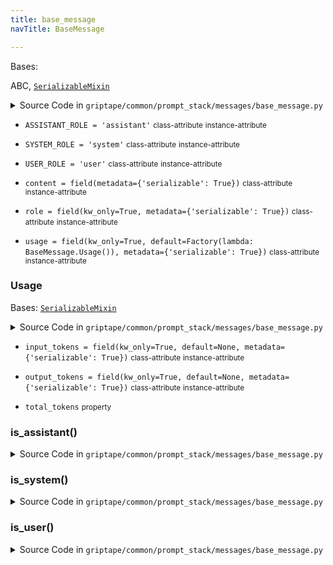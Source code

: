 ```yaml
---
title: base_message
navTitle: BaseMessage

---
```


<span id="griptape.common.prompt_stack.messages.base_message.BaseMessage"></span>

Bases:

<span title="abc.ABC">ABC</span>,  [`SerializableMixin`](../../../mixins/serializable_mixin.md#griptape.mixins.serializable_mixin.SerializableMixin "SerializableMixin (griptape.mixins.serializable_mixin.SerializableMixin)")

<details><summary>Source Code in <code>griptape&#47;common&#47;prompt_stack&#47;messages&#47;base_message.py</code></summary>

```python
@define
class BaseMessage(ABC, SerializableMixin):
    @define
    class Usage(SerializableMixin):
        input_tokens: Optional[float] = field(kw_only=True, default=None, metadata={"serializable": True})
        output_tokens: Optional[float] = field(kw_only=True, default=None, metadata={"serializable": True})

        @property
        def total_tokens(self) -> float:
            return (self.input_tokens or 0) + (self.output_tokens or 0)

        def __add__(self, other: BaseMessage.Usage) -> BaseMessage.Usage:
            return BaseMessage.Usage(
                input_tokens=(self.input_tokens or 0) + (other.input_tokens or 0),
                output_tokens=(self.output_tokens or 0) + (other.output_tokens or 0),
            )

    USER_ROLE = "user"
    ASSISTANT_ROLE = "assistant"
    SYSTEM_ROLE = "system"

    content: list[Union[BaseMessageContent, BaseDeltaMessageContent]] = field(metadata={"serializable": True})
    role: str = field(kw_only=True, metadata={"serializable": True})
    usage: Usage = field(kw_only=True, default=Factory(lambda: BaseMessage.Usage()), metadata={"serializable": True})

    def is_system(self) -> bool:
        return self.role == self.SYSTEM_ROLE

    def is_user(self) -> bool:
        return self.role == self.USER_ROLE

    def is_assistant(self) -> bool:
        return self.role == self.ASSISTANT_ROLE
```

</details>

-   `ASSISTANT_ROLE = 'assistant'` <small>class-attribute</small> <small>instance-attribute</small>  <span id="griptape.common.prompt_stack.messages.base_message.BaseMessage.ASSISTANT_ROLE"></span> 

-   `SYSTEM_ROLE = 'system'` <small>class-attribute</small> <small>instance-attribute</small>  <span id="griptape.common.prompt_stack.messages.base_message.BaseMessage.SYSTEM_ROLE"></span> 

-   `USER_ROLE = 'user'` <small>class-attribute</small> <small>instance-attribute</small>  <span id="griptape.common.prompt_stack.messages.base_message.BaseMessage.USER_ROLE"></span> 

-   `content = field(metadata={'serializable': True})` <small>class-attribute</small> <small>instance-attribute</small>  <span id="griptape.common.prompt_stack.messages.base_message.BaseMessage.content"></span> 

-   `role = field(kw_only=True, metadata={'serializable': True})` <small>class-attribute</small> <small>instance-attribute</small>  <span id="griptape.common.prompt_stack.messages.base_message.BaseMessage.role"></span> 

-   `usage = field(kw_only=True, default=Factory(lambda: BaseMessage.Usage()), metadata={'serializable': True})` <small>class-attribute</small> <small>instance-attribute</small>  <span id="griptape.common.prompt_stack.messages.base_message.BaseMessage.usage"></span> 

<span id="griptape.common.prompt_stack.messages.base_message.BaseMessage.Usage"></span>

### Usage

Bases:
 [`SerializableMixin`](../../../mixins/serializable_mixin.mdx#griptape.mixins.serializable_mixin.SerializableMixin "SerializableMixin (griptape.mixins.serializable_mixin.SerializableMixin)")

<details><summary>Source Code in <code>griptape&#47;common&#47;prompt_stack&#47;messages&#47;base_message.py</code></summary>

```python
@define
class Usage(SerializableMixin):
    input_tokens: Optional[float] = field(kw_only=True, default=None, metadata={"serializable": True})
    output_tokens: Optional[float] = field(kw_only=True, default=None, metadata={"serializable": True})

    @property
    def total_tokens(self) -> float:
        return (self.input_tokens or 0) + (self.output_tokens or 0)

    def __add__(self, other: BaseMessage.Usage) -> BaseMessage.Usage:
        return BaseMessage.Usage(
            input_tokens=(self.input_tokens or 0) + (other.input_tokens or 0),
            output_tokens=(self.output_tokens or 0) + (other.output_tokens or 0),
        )
```

</details>

-   `input_tokens = field(kw_only=True, default=None, metadata={'serializable': True})` <small>class-attribute</small> <small>instance-attribute</small>  <span id="griptape.common.prompt_stack.messages.base_message.BaseMessage.Usage.input_tokens"></span> 

-   `output_tokens = field(kw_only=True, default=None, metadata={'serializable': True})` <small>class-attribute</small> <small>instance-attribute</small>  <span id="griptape.common.prompt_stack.messages.base_message.BaseMessage.Usage.output_tokens"></span> 

-   `total_tokens` <small>property</small>  <span id="griptape.common.prompt_stack.messages.base_message.BaseMessage.Usage.total_tokens"></span> 

<span id="griptape.common.prompt_stack.messages.base_message.BaseMessage.is_assistant"></span>

### is_assistant()

<details><summary>Source Code in <code>griptape&#47;common&#47;prompt_stack&#47;messages&#47;base_message.py</code></summary>

```python
def is_assistant(self) -> bool:
    return self.role == self.ASSISTANT_ROLE
```

</details>

<span id="griptape.common.prompt_stack.messages.base_message.BaseMessage.is_system"></span>

### is_system()

<details><summary>Source Code in <code>griptape&#47;common&#47;prompt_stack&#47;messages&#47;base_message.py</code></summary>

```python
def is_system(self) -> bool:
    return self.role == self.SYSTEM_ROLE
```

</details>

<span id="griptape.common.prompt_stack.messages.base_message.BaseMessage.is_user"></span>

### is_user()

<details><summary>Source Code in <code>griptape&#47;common&#47;prompt_stack&#47;messages&#47;base_message.py</code></summary>

```python
def is_user(self) -> bool:
    return self.role == self.USER_ROLE
```

</details>

